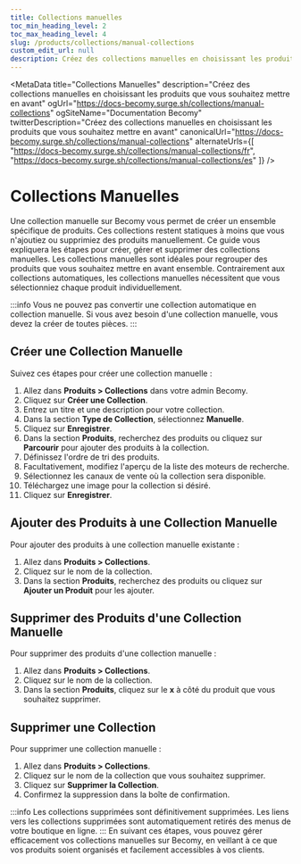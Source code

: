 ```yaml
---
title: Collections manuelles
toc_min_heading_level: 2
toc_max_heading_level: 4
slug: /products/collections/manual-collections
custom_edit_url: null
description: Créez des collections manuelles en choisissant les produits que vous souhaitez mettre en avant.
---
```


<MetaData
  title="Collections Manuelles"
  description="Créez des collections manuelles en choisissant les produits que vous souhaitez mettre en avant"
  ogUrl="https://docs-becomy.surge.sh/collections/manual-collections"
  ogSiteName="Documentation Becomy"
  twitterDescription="Créez des collections manuelles en choisissant les produits que vous souhaitez mettre en avant"
  canonicalUrl="https://docs-becomy.surge.sh/collections/manual-collections"
  alternateUrls={[
    "https://docs-becomy.surge.sh/collections/manual-collections/fr",
    "https://docs-becomy.surge.sh/collections/manual-collections/es"
  ]}
/>

# Collections Manuelles

Une collection manuelle sur Becomy vous permet de créer un ensemble spécifique de produits. Ces collections restent statiques à moins que vous n'ajoutiez ou supprimiez des produits manuellement. 
Ce guide vous expliquera les étapes pour créer, gérer et supprimer des collections manuelles.
Les collections manuelles sont idéales pour regrouper des produits que vous souhaitez mettre en avant ensemble. Contrairement aux collections automatiques, les collections manuelles nécessitent que vous sélectionniez chaque produit individuellement.

:::info
Vous ne pouvez pas convertir une collection automatique en collection manuelle. Si vous avez besoin d'une collection manuelle, vous devez la créer de toutes pièces.
:::

## Créer une Collection Manuelle
Suivez ces étapes pour créer une collection manuelle :

1. Allez dans **Produits > Collections** dans votre admin Becomy.
2. Cliquez sur **Créer une Collection**.
3. Entrez un titre et une description pour votre collection.
4. Dans la section **Type de Collection**, sélectionnez **Manuelle**.
5. Cliquez sur **Enregistrer**.
6. Dans la section **Produits**, recherchez des produits ou cliquez sur **Parcourir** pour ajouter des produits à la collection.
7. Définissez l'ordre de tri des produits.
8. Facultativement, modifiez l'aperçu de la liste des moteurs de recherche.
9. Sélectionnez les canaux de vente où la collection sera disponible.
10. Téléchargez une image pour la collection si désiré.
11. Cliquez sur **Enregistrer**.

## Ajouter des Produits à une Collection Manuelle
Pour ajouter des produits à une collection manuelle existante :

1. Allez dans **Produits > Collections**.
2. Cliquez sur le nom de la collection.
3. Dans la section **Produits**, recherchez des produits ou cliquez sur **Ajouter un Produit** pour les ajouter.

## Supprimer des Produits d'une Collection Manuelle
Pour supprimer des produits d'une collection manuelle :

1. Allez dans **Produits > Collections**.
2. Cliquez sur le nom de la collection.
3. Dans la section **Produits**, cliquez sur le **x** à côté du produit que vous souhaitez supprimer.

## Supprimer une Collection
Pour supprimer une collection manuelle :

1. Allez dans **Produits > Collections**.
2. Cliquez sur le nom de la collection que vous souhaitez supprimer.
3. Cliquez sur **Supprimer la Collection**.
4. Confirmez la suppression dans la boîte de confirmation.

:::info
Les collections supprimées sont définitivement supprimées. Les liens vers les collections supprimées sont automatiquement retirés des menus de votre boutique en ligne.
:::
En suivant ces étapes, vous pouvez gérer efficacement vos collections manuelles sur Becomy, en veillant à ce que vos produits soient organisés et facilement accessibles à vos clients.